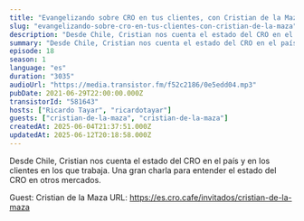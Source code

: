 ```yaml
---
title: "Evangelizando sobre CRO en tus clientes, con Cristian de la Maza"
slug: "evangelizando-sobre-cro-en-tus-clientes-con-cristian-de-la-maza"
description: "Desde Chile, Cristian nos cuenta el estado del CRO en el país y en los clientes en los que trabaja. Una gran charla para entender el estado del CRO en otros mercados.\n\n\n\n<!-- GUESTS START -->\nGuest: Cristian de la Maza\nURL: https://es.cro.cafe/invitados/cristian-de-la-maza\n<!-- GUESTS END -->"
summary: "Desde Chile, Cristian nos cuenta el estado del CRO en el país y en los clientes en los que trabaja. Una gran charla para entender el estado del CRO en otros mercados."
episode: 18
season: 1
language: "es"
duration: "3035"
audioUrl: "https://media.transistor.fm/f52c2186/0e5edd04.mp3"
pubDate: 2021-06-29T22:00:00.000Z
transistorId: "581643"
hosts: ["Ricardo Tayar", "ricardotayar"]
guests: ["cristian-de-la-maza", "cristian-de-la-maza"]
createdAt: 2025-06-04T21:37:51.000Z
updatedAt: 2025-06-12T20:18:58.000Z
---
```


Desde Chile, Cristian nos cuenta el estado del CRO en el país y en los clientes en los que trabaja. Una gran charla para entender el estado del CRO en otros mercados.



<!-- GUESTS START -->
Guest: Cristian de la Maza
URL: https://es.cro.cafe/invitados/cristian-de-la-maza
<!-- GUESTS END -->
